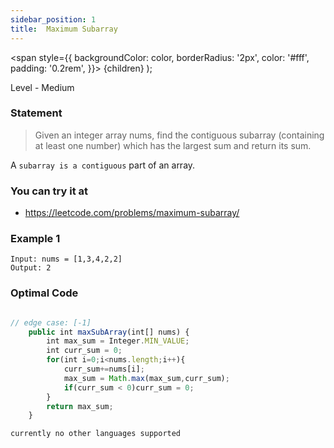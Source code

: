```yaml
---
sidebar_position: 1
title:  Maximum Subarray
---
```



  <span
    style={{
      backgroundColor: color,
      borderRadius: '2px',
      color: '#fff',
      padding: '0.2rem',
    }}>
    {children}
  </span>
);

Level - <Highlight color="#fece2f">Medium</Highlight>

### Statement

>  Given an integer array nums, find the contiguous subarray (containing at least one number) which has the largest sum and return its sum.

A `subarray is a contiguous` part of an array.

### You can try it at

- https://leetcode.com/problems/maximum-subarray/

### Example 1

```
Input: nums = [1,3,4,2,2]
Output: 2
```


### Optimal Code

<Tabs>
<TabItem value="java" label="Java">

```js

// edge case: [-1]
    public int maxSubArray(int[] nums) {
        int max_sum = Integer.MIN_VALUE;
        int curr_sum = 0;
        for(int i=0;i<nums.length;i++){
            curr_sum+=nums[i];
            max_sum = Math.max(max_sum,curr_sum);
            if(curr_sum < 0)curr_sum = 0;
        }
        return max_sum;
    }
```

</TabItem>

<TabItem value="other" label="Other">

```
currently no other languages supported
```

</TabItem>

</Tabs>